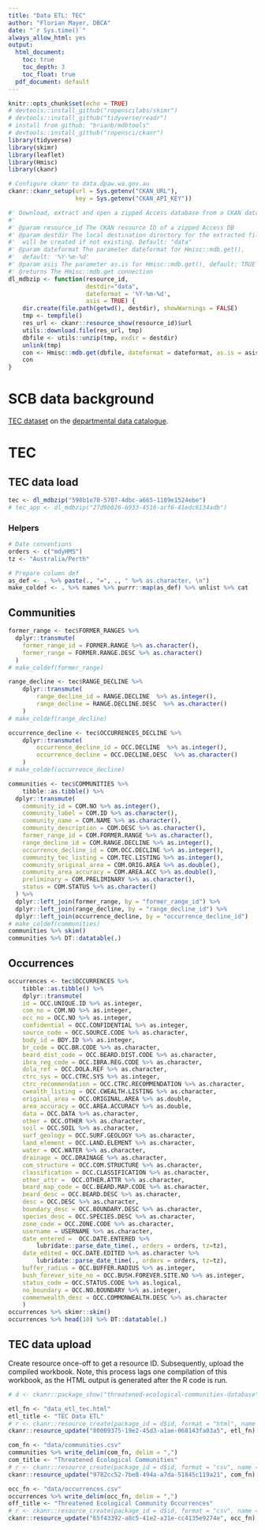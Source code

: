 ```yaml
---
title: "Data ETL: TEC"
author: "Florian Mayer, DBCA"
date: "`r Sys.time()`"
always_allow_html: yes
output:
  html_document:
    toc: true
    toc_depth: 3
    toc_float: true
  pdf_document: default
---
```


```r
knitr::opts_chunk$set(echo = TRUE)
# devtools::install_github("ropenscilabs/skimr")
# devtools::install_github("tidyverse/readr")
# install from github: "brianb/mdbtools"
# devtools::install_github("ropensci/ckanr")
library(tidyverse)
library(skimr)
library(leaflet)
library(Hmisc)
library(ckanr)

# Configure ckanr to data.dpaw.wa.gov.au
ckanr::ckanr_setup(url = Sys.getenv("CKAN_URL"), 
                   key = Sys.getenv("CKAN_API_KEY"))

#' Download, extract and open a zipped Access database from a CKAN dataset
#' 
#' @param resource_id The CKAN resource ID of a zipped Access DB
#' @param destdir The local destination directory for the extracted file, 
#'  will be created if not existing. Default: "data"
#' @param dateformat The parameter dateformat for Hmisc::mdb.get(), 
#'  default: '%Y-%m-%d'
#' @param asis The parameter as.is for Hmisc::mdb.get(), default: TRUE
#' @returns The Hmisc::mdb.get connection
dl_mdbzip <- function(resource_id, 
                      destdir="data", 
                      dateformat = '%Y-%m-%d', 
                      asis = TRUE) {
    dir.create(file.path(getwd(), destdir), showWarnings = FALSE)
    tmp <- tempfile()
    res_url <- ckanr::resource_show(resource_id)$url
    utils::download.file(res_url, tmp)
    dbfile <- utils::unzip(tmp, exdir = destdir)
    unlink(tmp)
    con <- Hmisc::mdb.get(dbfile, dateformat = dateformat, as.is = asis)
    con
}
```
# SCB data background
[TEC dataset](https://data.dpaw.wa.gov.au/dataset/threatened-ecological-communities-database)
on the [departmental data catalogue](https://data.dpaw.wa.gov.au/).

# TEC

## TEC data load
```r
tec <- dl_mdbzip("598b1e70-5707-4dbc-a665-1189e1524ebe")
# tec_app <- dl_mdbzip("27d9b026-6933-4516-acf6-41edc6134adb")
```

### Helpers
```r
# Date conventions
orders <- c("mdyHMS")
tz <- "Australia/Perth"

# Prepare column def
as_def <- . %>% paste(., "=", ., " %>% as.character, \n")
make_coldef <- . %>% names %>% purrr::map(as_def) %>% unlist %>% cat
```

## Communities
```r
former_range <- tec$FORMER_RANGES %>%
  dplyr::transmute(
    former_range_id = FORMER.RANGE %>% as.character(),
    former_range = FORMER.RANGE.DESC %>% as.character()
  )
# make_coldef(former_range)

range_decline <- tec$RANGE_DECLINE %>%
    dplyr::transmute(
        range_decline_id = RANGE.DECLINE  %>% as.integer(), 
        range_decline = RANGE.DECLINE.DESC  %>% as.character()
    )
# make_coldef(range_decline)

occurrence_decline <- tec$OCCURRENCES_DECLINE %>%
    dplyr::transmute(
        occurrence_decline_id = OCC.DECLINE  %>% as.integer(), 
        occurrence_decline = OCC.DECLINE.DESC  %>% as.character()
    )
# make_coldef(occurrence_decline)

communities <- tec$COMMUNITIES %>%
    tibble::as.tibble() %>%
  dplyr::transmute(
    community_id = COM.NO %>% as.integer(),
    community_label = COM.ID %>% as.character(),
    community_name = COM.NAME %>% as.character(),
    community_description = COM.DESC %>% as.character(),
    former_range_id = COM.FORMER.RANGE %>% as.character(),
    range_decline_id = COM.RANGE.DECLINE %>% as.integer(),
    occurrence_decline_id = COM.OCC.DECLINE %>% as.integer(),
    community_tec_listing = COM.TEC.LISTING %>% as.integer(),
    community_original_area = COM.ORIG.AREA %>% as.double(),
    community_area_accuracy = COM.AREA.ACC %>% as.double(),
    preliminary = COM.PRELIMINARY %>% as.character(),
    status = COM.STATUS %>% as.character()
  ) %>%
  dplyr::left_join(former_range, by = "former_range_id") %>%
  dplyr::left_join(range_decline, by = "range_decline_id") %>%
  dplyr::left_join(occurrence_decline, by = "occurrence_decline_id")
# make_coldef(communities)
communities %>% skim()
communities %>% DT::datatable(.)
```

## Occurrences
```r
occurrences <- tec$OCCURRENCES %>% 
    tibble::as.tibble() %>%
    dplyr::transmute(
    id = OCC.UNIQUE.ID %>% as.integer,
    com_no = COM.NO %>% as.integer,
    occ_no = OCC.NO %>% as.integer,
    confidential = OCC.CONFIDENTIAL %>% as.integer,
    source_code = OCC.SOURCE.CODE %>% as.character,
    body_id = BDY.ID %>% as.integer,
    br_code = OCC.BR.CODE %>% as.character,
    beard_dist_code = OCC.BEARD.DIST.CODE %>% as.character,
    ibra_reg_code = OCC.IBRA.REG.CODE %>% as.character,
    dola_ref = OCC.DOLA.REF %>% as.character,
    ctrc_sys = OCC.CTRC.SYS %>% as.integer,
    ctrc_recommendation = OCC.CTRC.RECOMMENDATION %>% as.character,
    cwealth_listing = OCC.CWEALTH.LISTING %>% as.character,
    original_area = OCC.ORIGINAL.AREA %>% as.double,
    area_accuracy = OCC.AREA.ACCURACY %>% as.double,
    data = OCC.DATA %>% as.character,
    other = OCC.OTHER %>% as.character,
    soil = OCC.SOIL %>% as.character,
    surf_geology = OCC.SURF.GEOLOGY %>% as.character,
    land_element = OCC.LAND.ELEMENT %>% as.character,
    water = OCC.WATER %>% as.character,
    drainage = OCC.DRAINAGE %>% as.character,
    com_structure = OCC.COM.STRUCTURE %>% as.character,
    classification = OCC.CLASSIFICATION %>% as.character,
    other_attr =  OCC.OTHER.ATTR %>% as.character,
    beard_map_code = OCC.BEARD.MAP.CODE %>% as.character,
    beard_desc = OCC.BEARD.DESC %>% as.character,
    desc = OCC.DESC %>% as.character,
    boundary_desc = OCC.BOUNDARY.DESC %>% as.character,
    species_desc = OCC.SPECIES.DESC %>% as.character,
    zone_code = OCC.ZONE.CODE %>% as.character,
    username = USERNAME %>% as.character,
    date_entered =  OCC.DATE.ENTERED %>% 
        lubridate::parse_date_time(., orders = orders, tz=tz), 
    date_edited = OCC.DATE.EDITED %>% as.character %>% 
        lubridate::parse_date_time(., orders = orders, tz=tz),
    buffer_radius = OCC.BUFFER.RADIUS %>% as.integer,
    bush_forever_site_no = OCC.BUSH.FOREVER.SITE.NO %>% as.integer,
    status_code = OCC.STATUS.CODE %>% as.logical,
    no_boundary = OCC.NO.BOUNDARY %>% as.integer,
    commenwealth_desc = OCC.COMMONWEALTH.DESC %>% as.character
    )
occurrences %>% skimr::skim()
occurrences %>% head(10) %>% DT::datatable(.)
```

## TEC data upload
Create resource once-off to get a resource ID.
Subsequently, upload the compiled workbook.
Note, this process lags one compilation of this workbook, as the HTML output
is generated after the R code is run.

```r
# d <- ckanr::package_show("threatened-ecological-communities-database")

etl_fn <- "data_etl_tec.html"
etl_title <- "TEC Data ETL"
# r <- ckanr::resource_create(package_id = d$id, format = "html", name = etl_title, upload = etl_fn)
ckanr::resource_update("80009375-19e2-45d3-a1ae-068143fa03a5", etl_fn)

com_fn <- "data/communities.csv"
communities %>% write_delim(com_fn, delim = ",")
com_title <- "Threatened Ecological Communities"
# r <- ckanr::resource_create(package_id = d$id, format = "csv", name = com_title, upload = com_fn)
ckanr::resource_update("9782cc52-7be8-494a-a7da-51845c119a21", com_fn)

occ_fn <- "data/occurrences.csv"
occurrences %>% write_delim(occ_fn, delim = ",")
off_title <- "Threatened Ecological Community Occurrences"
# r <- ckanr::resource_create(package_id = d$id, format = "csv", name = occ_title, upload = occ_fn)
ckanr::resource_update("65f43392-a8c5-41e2-a31e-cc4135e9274e", occ_fn)

```
